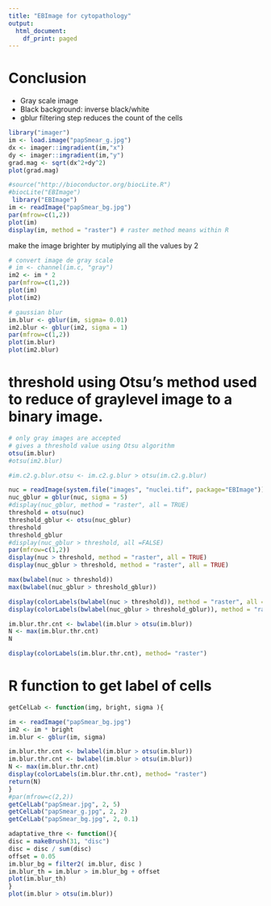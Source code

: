 ```yaml
---
title: "EBImage for cytopathology"
output:
  html_document:
    df_print: paged
---
```


# Conclusion
- Gray scale image
- Black background: inverse black/white
- gblur filtering step reduces the count of the cells

```r
library("imager")
im <- load.image("papSmear_g.jpg")
dx <- imager::imgradient(im,"x")
dy <- imager::imgradient(im,"y")
grad.mag <- sqrt(dx^2+dy^2)
plot(grad.mag)
```




```r
#source("http://bioconductor.org/biocLite.R")
#biocLite("EBImage")
 library("EBImage")
im <- readImage("papSmear_bg.jpg")
par(mfrow=c(1,2))
plot(im)
display(im, method = "raster") # raster method means within R
```


 make the image brighter by mutiplying all the values by 2
 
```r
# convert image de gray scale
# im <- channel(im.c, "gray")
im2 <- im * 2
par(mfrow=c(1,2))
plot(im)
plot(im2)

```
 

```r
# gaussian blur
im.blur <- gblur(im, sigma= 0.01)
im2.blur <- gblur(im2, sigma = 1)
par(mfrow=c(1,2))
plot(im.blur)
plot(im2.blur)
```



# threshold using Otsu's method used to reduce of graylevel image to a binary image.
```r
# only gray images are accepted
# gives a threshold value using Otsu algorithm
otsu(im.blur)
#otsu(im2.blur)

#im.c2.g.blur.otsu <- im.c2.g.blur > otsu(im.c2.g.blur)

```

```r
nuc = readImage(system.file("images", "nuclei.tif", package="EBImage"))
nuc_gblur = gblur(nuc, sigma = 5)
#display(nuc_gblur, method = "raster", all = TRUE)
threshold = otsu(nuc)
threshold_gblur <- otsu(nuc_gblur) 
threshold
threshold_gblur
#display(nuc_gblur > threshold, all =FALSE)
par(mfrow=c(1,2))
display(nuc > threshold, method = "raster", all = TRUE)
display(nuc_gblur > threshold, method = "raster", all = TRUE)

max(bwlabel(nuc > threshold))
max(bwlabel(nuc_gblur > threshold_gblur))

display(colorLabels(bwlabel(nuc > threshold)), method = "raster", all = TRUE)
display(colorLabels(bwlabel(nuc_gblur > threshold_gblur)), method = "raster", all = TRUE)

```





```r
im.blur.thr.cnt <- bwlabel(im.blur > otsu(im.blur))
N <- max(im.blur.thr.cnt)
N
```


```r
display(colorLabels(im.blur.thr.cnt), method= "raster") 
```


# R function to get label of cells
```r
getCelLab <- function(img, bright, sigma ){

im <- readImage("papSmear_bg.jpg")
im2 <- im * bright
im.blur <- gblur(im, sigma)

im.blur.thr.cnt <- bwlabel(im.blur > otsu(im.blur))
im.blur.thr.cnt <- bwlabel(im.blur > otsu(im.blur))
N <- max(im.blur.thr.cnt)
display(colorLabels(im.blur.thr.cnt), method= "raster") 
return(N)
}
#par(mfrow=c(2,2))
getCelLab("papSmear.jpg", 2, 5)
getCelLab("papSmear_g.jpg", 2, 2)
getCelLab("papSmear_bg.jpg", 2, 0.1)
```

```r
adaptative_thre <- function(){
disc = makeBrush(31, "disc")
disc = disc / sum(disc)
offset = 0.05
im.blur_bg = filter2( im.blur, disc )
im.blur_th = im.blur > im.blur_bg + offset
plot(im.blur_th)
}
plot(im.blur > otsu(im.blur))

```

